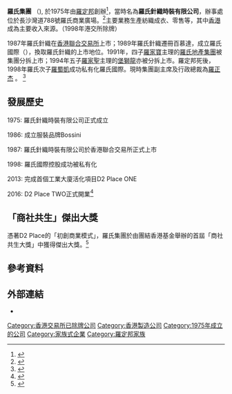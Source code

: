 {{refimprove|date=2015年5月}}
{{Infobox company
|name=羅氏集團
|name_en=LAWSGROUP
|logo=LAWSGROUP logo 2018.jpg
|logo_size=210px
|logo_caption=羅氏集團2018年的Logo
|image =          
|image_size =
|image_caption =
|trading_name=
|type=[[私人公司|私人公司]]
| market_information = 
| foundation = 1975年
| founder = [[羅定邦|羅定邦]]
| location = {{HK}}荔枝角長沙灣道788號
| industry = 成衣生產、供應鏈管理。
| homepage ={{Official URL}}
}}
'''羅氏集團''' （{{lang-en|LAWSGROUP}}), 於1975年由[[羅定邦|羅定邦]]創辦<ref>{{Cite web|url=https://www.lawsgroup.com/zh-hant/about-us/|title=關於我們|access-date=2020-12-29|archive-date=2021-01-08|archive-url=https://web.archive.org/web/20210108184510/https://www.lawsgroup.com/zh-hant/about-us/|dead-url=no}}</ref>{{Better source|time=2021-04-27T11:17:08+00:00}}，當時名為'''羅氏針織時裝有限公司'''，辦事處位於長沙灣道788號羅氏商業廣場。<ref>{{Cite web|url=http://www.lawsgroup.com/zh-hant/contact-us/|title=聯絡我們|access-date=2021-01-07|archive-date=2021-01-10|archive-url=https://web.archive.org/web/20210110040223/https://www.lawsgroup.com/zh-hant/contact-us/|dead-url=no}}</ref>{{Better source|time=2021-04-27T11:16:00+00:00}}主要業務生產紡織成衣、零售等，其中[[香港|香港]]成為主要收入來源。（1998年港交所除牌）

1987年羅氏針織在[[香港聯合交易所|香港聯合交易所]]上市；1989年羅氏針織遷冊百慕達，成立羅氏國際（'''{{lang-en|Law's International Holdings Limited}}'''），換取羅氏針織的上市地位。1991年，四子[[羅家寶|羅家寶]]主理的[[羅氏地產集團|羅氏地產集團]]被集團分拆上市；1994年五子[[羅家聖|羅家聖]]主理的[[堡獅龍|堡獅龍]]亦被分拆上市。羅定邦死後，1998年羅氏次子[[羅蜀凱|羅蜀凱]]成功私有化羅氏國際。現時集團副主席及行政總裁為[https://www.ourhkfoundation.org.hk/zh-hant/node/1308 羅正杰] {{Wayback|url=https://www.ourhkfoundation.org.hk/zh-hant/node/1308 |date=20210116003222 }}。 <ref>{{cite web|url=https://www.ourhkfoundation.org.hk/zh-hant/node/1308|title=羅正杰先生|access-date=2021-01-07|archive-date=2021-01-16|archive-url=https://web.archive.org/web/20210116003222/https://www.ourhkfoundation.org.hk/zh-hant/node/1308|dead-url=no}}</ref>{{Better source|time=2021-04-27T11:16:00+00:00}}

==發展歷史==
1975: 羅氏針織時裝有限公司正式成立

1986: 成立服裝品牌Bossini

1987: 羅氏針織時裝有限公司於香港聯合交易所正式上市

1998: 羅氏國際控股成功被私有化

2013: 完成首個工業大廈活化項目D2 Place ONE

2016: D2 Place TWO正式開業<ref>{{Cite web|title=關於羅氏集團|url=https://www.lawsgroup.com/zh-hant/about-us/|access-date=2020-12-29|archive-date=2021-01-08|archive-url=https://web.archive.org/web/20210108184510/https://www.lawsgroup.com/zh-hant/about-us/|dead-url=no}}</ref>

== 「商社共生」傑出大獎 ==
憑著D2 Place的「初創商業模式」，羅氏集團於由團結香港基金舉辦的首屆「商社共生大獎」中獲得傑出大獎。<ref>{{Cite web|title=首屆「商社共生」傑出大獎結果出爐|url=https://www.ourhkfoundation.org.hk/zh-hant/media/69/%E6%8C%81%E7%BA%8C%E7%99%BC%E5%B1%95/%E9%A6%96%E5%B1%86%E3%80%8C%E5%95%86%E7%A4%BE%E5%85%B1%E7%94%9F%E3%80%8D%E5%82%91%E5%87%BA%E5%A4%A7%E7%8D%8E%E7%B5%90%E6%9E%9C%E5%87%BA%E7%88%90|access-date=2021-04-28|archive-date=2021-04-30|archive-url=https://web.archive.org/web/20210430045411/https://www.ourhkfoundation.org.hk/zh-hant/media/69/%E6%8C%81%E7%BA%8C%E7%99%BC%E5%B1%95/%E9%A6%96%E5%B1%86%E3%80%8C%E5%95%86%E7%A4%BE%E5%85%B1%E7%94%9F%E3%80%8D%E5%82%91%E5%87%BA%E5%A4%A7%E7%8D%8E%E7%B5%90%E6%9E%9C%E5%87%BA%E7%88%90|dead-url=no}}</ref>

==參考資料==
{{Reflist}}
==外部連結==
*{{Official website|https://www.lawsgroup.com/}}
{{Commons category}}
{{DEFAULTSORT:L}}
[[Category:香港交易所已除牌公司|Category:香港交易所已除牌公司]]
[[Category:香港製造公司|Category:香港製造公司]]
[[Category:1975年成立的公司|Category:1975年成立的公司]]
[[Category:家族式企業|Category:家族式企業]]
[[Category:羅定邦家族|Category:羅定邦家族]]